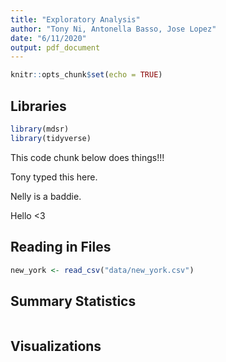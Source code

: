 ```yaml
---
title: "Exploratory Analysis"
author: "Tony Ni, Antonella Basso, Jose Lopez"
date: "6/11/2020"
output: pdf_document
---
```


```r
knitr::opts_chunk$set(echo = TRUE)
```

## Libraries
```r
library(mdsr)
library(tidyverse)
```

This code chunk below does things!!!

Tony typed this here.

Nelly is a baddie.

Hello <3

## Reading in Files

```r
new_york <- read_csv("data/new_york.csv")
```

## Summary Statistics

```r

```


## Visualizations

```r

```


